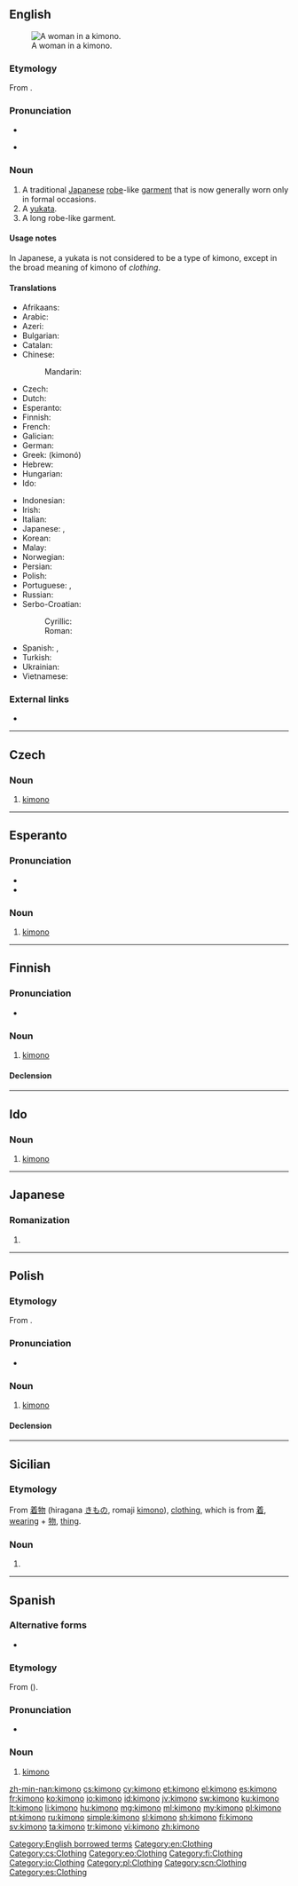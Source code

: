 {{also|kimonó|Kimono}}
==English==
[[Image:Chen Chengpo 1926.jpg|thumb|right|A woman in a kimono.]]

===Etymology===
From {{etyl|ja|en}} {{term|着物|tr=kimono|lang=ja}}.

===Pronunciation===
* {{audio|en-us-kimono.ogg|Audio (US)|lang=en}}
* {{a|US}} {{IPA|/kɪˈmoʊˌnoʊ/|lang=en}}

===Noun===
{{en-noun|kimono|kimonos}}

# A traditional [[Japanese]] [[robe]]-like [[garment]] that is now generally worn only in formal occasions.
# A [[yukata]].
# A long robe-like garment.

====Usage notes====
In Japanese, a yukata is not considered to be a type of kimono, except in the broad meaning of kimono of ''clothing''.

====Translations====
{{trans-top|traditional Japanese clothing}}
* Afrikaans: {{t|af|kimono}}
* Arabic: {{t|ar|كيمونو|tr=kīmūnū}}
* Azeri: {{t|az|kimono}}
* Bulgarian: {{t|bg|кимоно|n|tr=kimono}}
* Catalan: {{t|ca|quimono|m}}
* Chinese:
*: Mandarin: {{t+|cmn|和服|tr=héfú|sc=Hani}}
* Czech: {{t+|cs|kimono|n}}
* Dutch: {{t|nl|kimono|m}}
* Esperanto: {{t|eo|kimono}}
* Finnish: {{t+|fi|kimono}}
* French: {{t+|fr|kimono|m}}
* Galician: {{t|gl|quimono|m}}
* German: {{t+|de|Kimono|m}}
* Greek: {{t+|el|κιμονό|n}} (kimonó)
* Hebrew: {{t+|he|קימונו}}
* Hungarian: {{t+|hu|kimonó}}
* Ido: {{t+|io|kimono}}
{{trans-mid}}
* Indonesian: {{t|id|kimono}}
* Irish: {{t|ga|cimeonó|m}}
* Italian: {{t|it|chimono|m}}
* Japanese: {{t+|ja|着物|tr=kimono}}, {{t+|ja|和服|tr=wafuku}}
* Korean: {{t+|ko|기모노|sc=Hang}}
* Malay: {{t|ms|kimono}}
* Norwegian: {{t|no|kimono|m}}
* Persian: {{t|fa|کیمونو|tr=kimono}}
* Polish: {{t+|pl|kimono|n}}
* Portuguese: {{t+|pt|quimono|m}}, {{t+|pt|kimono|m}}
* Russian: {{t+|ru|кимоно|n|tr=kimonó}}
* Serbo-Croatian:
*: Cyrillic: {{t|sh|кимоно|m}}
*: Roman: {{t|sh|kimono|m}}
* Spanish: {{t+|es|kimono|m}}, {{t+|es|quimono|m}}
* Turkish: {{t+|tr|kimono}}
* Ukrainian: {{t+|uk|кімоно|n|tr=kimonó}}
* Vietnamese: {{t+|vi|kimono}}
{{trans-bottom}}

===External links===
* {{projectlink|wikipedia}}

[[Category:English borrowed terms]]
[[Category:en:Clothing]]

----

==Czech==

===Noun===
{{cs-noun|g=n}}

# [[#English|kimono]] {{gloss|traditional Japanese clothing that is worn in formal occasions}}

[[Category:cs:Clothing]]

----

==Esperanto==

===Pronunciation===
* {{IPA|/kiˈmono/|lang=eo}}
* {{hyphenation|ki|mo|no|lang=eo}}

===Noun===
{{eo-head}}

# [[#English|kimono]]

[[Category:eo:Clothing]]

----

==Finnish==

===Pronunciation===
* {{rhymes|ono|lang=fi}}

===Noun===
{{fi-noun}}

# [[#English|kimono]]

====Declension====
{{fi-decl-palvelu|kimono|a}}

[[Category:fi:Clothing]]

----

==Ido==

===Noun===
{{io-noun|kimon}}

# [[#English|kimono]]

[[Category:io:Clothing]]

----

==Japanese==

===Romanization===
{{ja-romaji}}

# {{ja-romanization of|きもの}}

----

==Polish==

===Etymology===
From {{etyl|ja|pl}} {{term|着物|tr=kimono|lang=ja}}.

===Pronunciation===
* {{audio|Pl-kimono.ogg|Audio|lang=pl}}

===Noun===
{{pl-noun|n}}

# [[#English|kimono]]

====Declension====
{{pl-decl-noun
|kimono|kimona
|kimona|kimon
|kimonu|kimonom
|kimono|kimona
|kimonem|kimonami
|kimonie|kimonach
|kimono|kimona
}}

[[Category:pl:Clothing]]

----

==Sicilian==

===Etymology===
From {{etyl|ja|scn}} [[着物]] (hiragana [[きもの]], romaji [[kimono]]), [[clothing]], which is from [[着]], [[wearing]] + [[物]], [[thing]].

===Noun===
{{scn-noun|kimon|m|o|o}}

# {{alternative form of|chimonu|lang=scn}}

[[Category:scn:Clothing]]

----

==Spanish==

===Alternative forms===
* {{l|es|quimono}}
{{wikipedia|lang=es}}

===Etymology===
From {{etyl|ja|es}} {{term|着物|lang=ja}} ({{term|きもの|sc=Jpan|tr=kimono|lit=wearing thing|lang=ja}}).

===Pronunciation===
* {{IPA|/ki.ˈmo.no/|lang=es}}

===Noun===
{{es-noun|m}}

# [[#English|kimono]]

[[Category:es:Clothing]]

[[zh-min-nan:kimono]]
[[cs:kimono]]
[[cy:kimono]]
[[et:kimono]]
[[el:kimono]]
[[es:kimono]]
[[fr:kimono]]
[[ko:kimono]]
[[io:kimono]]
[[id:kimono]]
[[jv:kimono]]
[[sw:kimono]]
[[ku:kimono]]
[[lt:kimono]]
[[li:kimono]]
[[hu:kimono]]
[[mg:kimono]]
[[ml:kimono]]
[[my:kimono]]
[[pl:kimono]]
[[pt:kimono]]
[[ru:kimono]]
[[simple:kimono]]
[[sl:kimono]]
[[sh:kimono]]
[[fi:kimono]]
[[sv:kimono]]
[[ta:kimono]]
[[tr:kimono]]
[[vi:kimono]]
[[zh:kimono]]